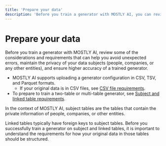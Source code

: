 ```yaml
---
title: 'Prepare your data'
description: 'Before you train a generator with MOSTLY AI, you can review some of the considerations and requirements that can help you avoid unexpected errors, maintain the privacy of the subjects (people, companies, or any other entities), and ensure higher accuracy of a trained generator.'
---
```



# Prepare your data

Before you train a generator with MOSTLY AI, review some of the considerations and requirements that can help you avoid unexpected errors, maintain the privacy of your data subjects (people, companies, or any other entities), and ensure higher accuracy of a trained generator.

- MOSTLY AI supports uploading a generator configuration in CSV, TSV, and Parquet formats.
  - If your original data is in CSV files, see [CSV file requirements](prepare-data/csv-requirements).
- To prepare to train a two-table or multi-table generator, see [Subject and linked table requirements](prepare-data/subject-linked-requirements).

<Callout type="info">
In the context of MOSTLY AI, subject tables are the tables that contain the private information of people, companies, or other entities.

Linked tables typically have foreign keys to subject tables. Before you successfully train a generator on subject and linked tables, it is important to understand the requirements for how your original data in those tables should be structured.

</Callout>
